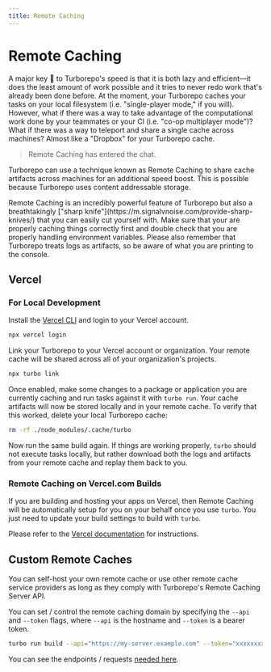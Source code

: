 ```yaml
---
title: Remote Caching
---
```



# Remote Caching

A major key 🔑 to Turborepo's speed is that it is both lazy and efficient—it does the least amount of work possible and it tries to never redo work that's already been done before.
At the moment, your Turborepo caches your tasks on your local filesystem (i.e. "single-player mode," if you will). However, what if there was a way to take advantage of the computational work done by your teammates or your CI (i.e. "co-op multiplayer mode")? What if there was a way to teleport and share a single cache across machines? Almost like a "Dropbox" for your Turborepo cache.

> Remote Caching has entered the chat.

Turborepo can use a technique known as Remote Caching to share cache artifacts across machines for an additional speed boost. This is possible because Turborepo uses content addressable storage.

<Callout type="error"> 
  Remote Caching is an incredibly powerful feature of Turborepo but also a breathtakingly ["sharp knife"](https://m.signalvnoise.com/provide-sharp-knives/) that you can easily cut yourself with. Make sure that your are properly caching things correctly first and double check that you are properly handling environment variables. Please also remember that Turborepo treats logs as artifacts, so be aware of what you are printing to the console.
</Callout>

## Vercel

### For Local Development

Install the [Vercel CLI](https://vercel.com/cli) and login to your Vercel account.

```sh
npx vercel login
```

Link your Turborepo to your Vercel account or organization. Your remote cache will be shared across all of your organization's projects.

```sh
npx turbo link
```

Once enabled, make some changes to a package or application you are currently caching and run tasks against it with `turbo run`.
Your cache artifacts will now be stored locally and in your remote cache. To verify that this worked, delete your local Turborepo cache:

```sh
rm -rf ./node_modules/.cache/turbo
```

Now run the same build again. If things are working properly, `turbo` should not execute tasks locally, but rather download both the logs and artifacts from your remote cache and replay them back to you.

### Remote Caching on Vercel.com Builds

If you are building and hosting your apps on Vercel, then Remote Caching will be automatically setup for you on your behalf once you use `turbo`. You just need to update your build settings to build with `turbo`.

Please refer to the [Vercel documentation](https://vercel.com/docs/concepts/git/monorepos#turborepo) for instructions.

## Custom Remote Caches

You can self-host your own remote cache or use other remote cache service providers as long as they comply with Turborepo's Remote Caching Server API.

You can set / control the remote caching domain by specifying the `--api` and `--token` flags, where `--api` is the hostname and `--token` is a bearer token.

```sh
turbo run build --api="https://my-server.example.com" --token="xxxxxxxxxxxxxxxxx"
```

You can see the endpoints / requests [needed here](https://github.com/vercel/titan/blob/main/internal/client/client.go).
